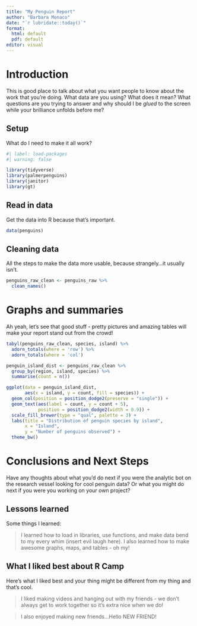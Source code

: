 ```yaml
---
title: "My Penguin Report"
author: "Barbara Monaco"
date: "`r lubridate::today()`"
format: 
  html: default
  pdf: default
editor: visual
---
```


# Introduction

This is good place to talk about what you want people to know about the work that you're doing. What data are you using? What does it mean? What questions are you trying to answer and why should I be *glued* to the screen while your brilliance unfolds before me?

## Setup 

What do I need to make it all work?

```r
#| label: load-packages
#| warning: false

library(tidyverse)
library(palmerpenguins)
library(janitor)
library(gt)
```

## Read in data

Get the data into R because that's important.

```r
data(penguins)
```


## Cleaning data

All the steps to make the data more usable, because strangely...it usually isn't.

```r
penguins_raw_clean <- penguins_raw %>% 
  clean_names()
```

# Graphs and summaries

Ah yeah, let's see that good stuff - pretty pictures and amazing tables will make your report stand out from the crowd!

```r
tabyl(penguins_raw_clean, species, island) %>% 
  adorn_totals(where = 'row') %>% 
  adorn_totals(where = 'col')
```

```r

penguin_island_dist <- penguins_raw_clean %>% 
  group_by(region, island, species) %>% 
  summarise(count = n())

ggplot(data = penguin_island_dist, 
       aes(x = island, y = count, fill = species)) +
  geom_col(position = position_dodge2(preserve = "single")) + 
  geom_text(aes(label = count, y = count + 5), 
            position = position_dodge2(width = 0.9)) +
  scale_fill_brewer(type = "qual", palette = 3) +
  labs(title = "Distribution of penguin species by island",
       x = "Island",
       y = "Number of penguins observed") +
  theme_bw()

```

# Conclusions and Next Steps

Have any thoughts about what you'd do next if you were the analytic bot on the research vessel looking for cool penguin data? Or what you might do next if you were you working on your own project?

## Lessons learned

Some things I learned:

> I learned how to load in libraries, use functions, and make data bend to my every whim (insert evil laugh here). I also learned how to make awesome graphs, maps, and tables - oh my!

## What I liked best about R Camp

Here's what I liked best and your thing might be different from my thing and that's cool.

> I liked making videos and hanging out with my friends - we don't always get to work together so it's extra nice when we do!

> I also enjoyed making new friends...Hello NEW FRIEND!
